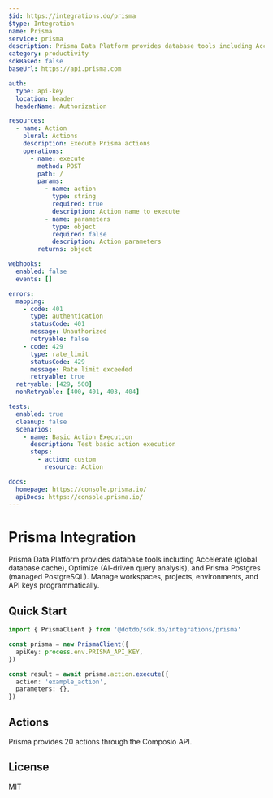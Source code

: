 ```yaml
---
$id: https://integrations.do/prisma
$type: Integration
name: Prisma
service: prisma
description: Prisma Data Platform provides database tools including Accelerate (global database cache), Optimize (AI-driven query analysis), and Prisma Postgres (managed PostgreSQL). Manage workspaces, projects, environments, and API keys programmatically.
category: productivity
sdkBased: false
baseUrl: https://api.prisma.com

auth:
  type: api-key
  location: header
  headerName: Authorization

resources:
  - name: Action
    plural: Actions
    description: Execute Prisma actions
    operations:
      - name: execute
        method: POST
        path: /
        params:
          - name: action
            type: string
            required: true
            description: Action name to execute
          - name: parameters
            type: object
            required: false
            description: Action parameters
        returns: object

webhooks:
  enabled: false
  events: []

errors:
  mapping:
    - code: 401
      type: authentication
      statusCode: 401
      message: Unauthorized
      retryable: false
    - code: 429
      type: rate_limit
      statusCode: 429
      message: Rate limit exceeded
      retryable: true
  retryable: [429, 500]
  nonRetryable: [400, 401, 403, 404]

tests:
  enabled: true
  cleanup: false
  scenarios:
    - name: Basic Action Execution
      description: Test basic action execution
      steps:
        - action: custom
          resource: Action

docs:
  homepage: https://console.prisma.io/
  apiDocs: https://console.prisma.io/
---
```


# Prisma Integration

Prisma Data Platform provides database tools including Accelerate (global database cache), Optimize (AI-driven query analysis), and Prisma Postgres (managed PostgreSQL). Manage workspaces, projects, environments, and API keys programmatically.

## Quick Start

```typescript
import { PrismaClient } from '@dotdo/sdk.do/integrations/prisma'

const prisma = new PrismaClient({
  apiKey: process.env.PRISMA_API_KEY,
})

const result = await prisma.action.execute({
  action: 'example_action',
  parameters: {},
})
```

## Actions

Prisma provides 20 actions through the Composio API.

## License

MIT
